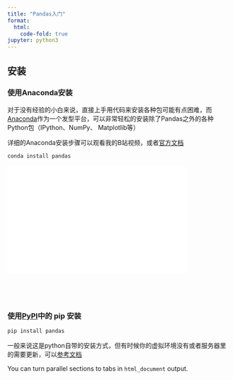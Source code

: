 ```yaml
---
title: "Pandas入门"
format:
  html:
    code-fold: true
jupyter: python3
---
```


## 安装
### 使用Anaconda安装
对于没有经验的小白来说，直接上手用代码来安装各种包可能有点困难，而[Anaconda](https://docs.continuum.io/free/anaconda/)作为一个发型平台，可以非常轻松的安装除了Pandas之外的各种Python包（IPython、NumPy、 Matplotlib等）

详细的Anaconda安装步骤可以观看我的B站视频，或者[官方文档](https://docs.continuum.io/free/anaconda/install/)

```python
conda install pandas
```

<div style="position: relative; padding: 30% 45%;">
<iframe style="position: absolute; width: 80%; height: 80%; left: 0; top: 0;" src="//player.bilibili.com/player.html?aid=980446298&bvid=BV1f44y1G73a&cid=569281368&page=1" frameborder="no" scrolling="no" allowfullscreen="true">
</iframe>
</div> 

### 使用[PyPI](https://pypi.org/project/pandas/)中的 pip 安装

```python
pip install pandas
```

一般来说这是python自带的安装方式，但有时候你的虚拟环境没有或者服务器里的需要更新，可以[参考文档](https://pip.pypa.io/en/stable/installation/)



You can turn parallel sections to tabs in `html_document` output.

